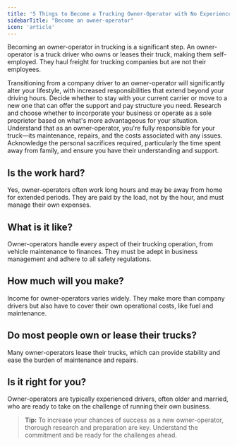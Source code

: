 ```yaml
---
title: '5 Things to Become a Trucking Owner-Operator with No Experience'
sidebarTitle: "Become an owner-operator"
icon: 'article'
---
```

<Snippet file="andrei.mdx" />

Becoming an owner-operator in trucking is a significant step. An owner-operator is a truck driver who owns or leases their truck, making them self-employed. They haul freight for trucking companies but are not their employees.

<Steps>
  <Step title="Understand the Lifestyle Change">
    Transitioning from a company driver to an owner-operator will significantly alter your lifestyle, with increased responsibilities that extend beyond your driving hours.
  </Step>
  
  <Step title="Choose the Right Carrier">
    Decide whether to stay with your current carrier or move to a new one that can offer the support and pay structure you need.
  </Step>
  
  <Step title="Decide on Your Business Structure">
    Research and choose whether to incorporate your business or operate as a sole proprietor based on what's more advantageous for your situation.
  </Step>
  
  <Step title="Accept the Responsibility">
    Understand that as an owner-operator, you're fully responsible for your truck—its maintenance, repairs, and the costs associated with any issues.
  </Step>
  
  <Step title="Prepare for Time Away From Home">
    Acknowledge the personal sacrifices required, particularly the time spent away from family, and ensure you have their understanding and support.
  </Step>
</Steps>

## Is the work hard?

Yes, owner-operators often work long hours and may be away from home for extended periods. They are paid by the load, not by the hour, and must manage their own expenses.

## What is it like?

Owner-operators handle every aspect of their trucking operation, from vehicle maintenance to finances. They must be adept in business management and adhere to all safety regulations.

## How much will you make?

Income for owner-operators varies widely. They make more than company drivers but also have to cover their own operational costs, like fuel and maintenance.

## Do most people own or lease their trucks?

Many owner-operators lease their trucks, which can provide stability and ease the burden of maintenance and repairs.

## Is it right for you?

Owner-operators are typically experienced drivers, often older and married, who are ready to take on the challenge of running their own business.

> **Tip:** To increase your chances of success as a new owner-operator, thorough research and preparation are key. Understand the commitment and be ready for the challenges ahead.